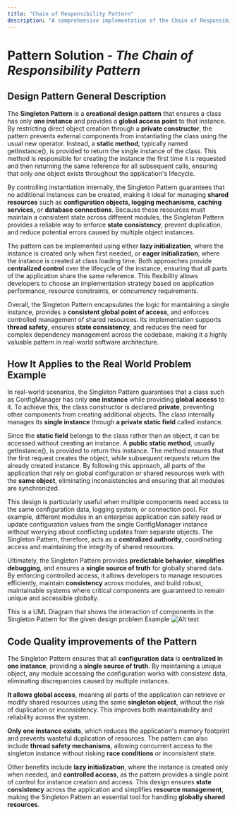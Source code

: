 ```yaml
---
title: "Chain of Responsibility Pattern"
description: "A comprehensive implementation of the Chain of Responsibility pattern with practical examples and best practices."
---
```


# Pattern Solution - *The Chain of Responsibility Pattern* 

## <div>Design Pattern General Description</div>
The **Singleton Pattern** is a **creational design pattern** that ensures a class has only **one instance** and provides a **global access point** to that instance. By restricting direct object creation through a **private constructor**, the pattern prevents external components from instantiating the class using the usual <span>new</span> operator. Instead, a **static method**, typically named <span>getInstance()</span>, is provided to return the single instance of the class. This method is responsible for creating the instance the first time it is requested and then returning the same reference for all subsequent calls, ensuring that only one object exists throughout the application's lifecycle.

By controlling instantiation internally, the Singleton Pattern guarantees that no additional instances can be created, making it ideal for managing **shared resources** such as **configuration objects, logging mechanisms, caching services,** or **database connections**. Because these resources must maintain a consistent state across different modules, the Singleton Pattern provides a reliable way to enforce **state consistency**, prevent duplication, and reduce potential errors caused by multiple object instances.

The pattern can be implemented using either **lazy initialization**, where the instance is created only when first needed, or **eager initialization**, where the instance is created at class loading time. Both approaches provide **centralized control** over the lifecycle of the instance, ensuring that all parts of the application share the same reference. This flexibility allows developers to choose an implementation strategy based on application performance, resource constraints, or concurrency requirements.

Overall, the Singleton Pattern encapsulates the logic for maintaining a single instance, provides a **consistent global point of access**, and enforces controlled management of shared resources. Its implementation supports **thread safety**, ensures **state consistency**, and reduces the need for complex dependency management across the codebase, making it a highly valuable pattern in real-world software architecture.

## <div>How It Applies to the Real World Problem Example</div>

In real-world scenarios, the Singleton Pattern guarantees that a class such as <span>ConfigManager</span> has only **one instance** while providing **global access** to it. To achieve this, the class constructor is declared **private**, preventing other components from creating additional objects. The class internally manages its **single instance** through **a private static field** called <span>instance</span>.

Since the **static field** belongs to the class rather than an object, it can be accessed without creating an instance. A **public static method**, usually <span>getInstance()</span>, is provided to return this instance. The method ensures that the first request creates the object, while subsequent requests return the already created instance. By following this approach, all parts of the application that rely on global configuration or shared resources work with the **same object**, eliminating inconsistencies and ensuring that all modules are synchronized.

This design is particularly useful when multiple components need access to the same configuration data, logging system, or connection pool. For example, different modules in an enterprise application can safely read or update configuration values from the single <span>ConfigManager</span> instance without worrying about conflicting updates from separate objects. The Singleton Pattern, therefore, acts as a **centralized authority**, coordinating access and maintaining the integrity of shared resources.

Ultimately, the Singleton Pattern provides **predictable behavior**, **simplifies debugging**, and ensures a **single source of truth** for globally shared data. By enforcing controlled access, it allows developers to manage resources efficiently, maintain **consistency** across modules, and build robust, maintainable systems where critical components are guaranteed to remain unique and accessible globally.

This is a UML Diagram that shows the interaction of components in the Singleton Pattern for the given design problem Example 
![Alt text](/singleton.png)


## <div>Code Quality improvements of the Pattern</div>

The Singleton Pattern ensures that all **configuration data** is **centralized in one instance**, providing a **single source of truth**. By maintaining a unique object, any module accessing the configuration works with consistent data, eliminating discrepancies caused by multiple instances.

**It allows global access**, meaning all parts of the application can retrieve or modify shared resources using the same **singleton object**, without the risk of duplication or inconsistency. This improves both maintainability and reliability across the system.

**Only one instance exists**, which reduces the application's memory footprint and prevents wasteful duplication of resources. The pattern can also include **thread safety mechanisms**, allowing concurrent access to the singleton instance without risking **race conditions** or inconsistent state.

Other benefits include **lazy initialization**, where the instance is created only when needed, and **controlled access**, as the pattern provides a single point of control for instance creation and access. This design ensures **state consistency** across the application and simplifies **resource management**, making the Singleton Pattern an essential tool for handling **globally shared resources**.


